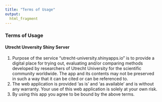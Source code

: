 ```yaml
---
title: "Terms of Usage"
output: 
  html_fragment
---
```


### Terms of Usage
#### Utrecht Unversity Shiny Server
1. Purpose of the service “utrecht-university.shinyapps.io” is to provide a digital place for trying out, evaluating and/or comparing methods developed by researchers of Utrecht University for the scientific community worldwide. The app and its contents may not be preserved in such a way that it can be cited or can be referenced to.
2. The web application is provided ‘as is’ and ‘as available’ and is without any warranty. Your use of this web application is solely at your own risk.
3. By using this app you agree to be bound by the above terms.
